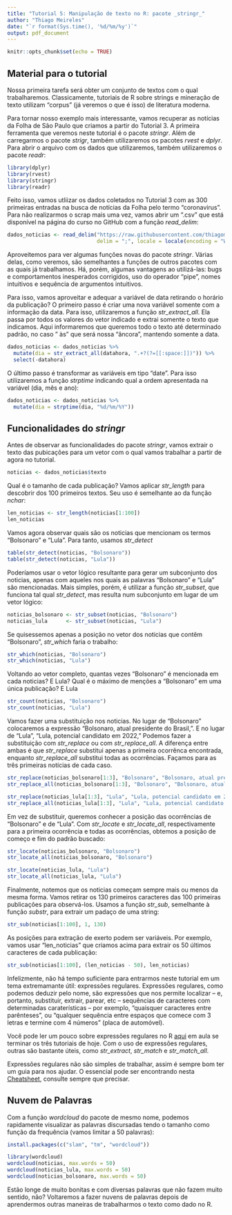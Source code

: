 ```yaml
---
title: "Tutorial 5: Manipulação de texto no R: pacote _stringr_"
author: "Thiago Meireles"
date: "`r format(Sys.time(), '%d/%m/%y')`"
output: pdf_document
---
```


```r
knitr::opts_chunk$set(echo = TRUE)
```

## Material para o tutorial

Nossa primeira tarefa será obter um conjunto de textos com o qual trabalharemos. Classicamente, tutoriais de R sobre strings e mineração de texto utilizam "corpus" (já veremos o que é isso) de literatura moderna.

Para tornar nosso exemplo mais interessante, vamos recuperar as notícias da Folha de São Paulo que criamos a partir do Tutorial 3. A primeira ferramenta que veremos neste tutorial é o pacote *stringr*. Além de carregarmos o pacote *strigr*, também utilizaremos os pacotes *rvest* e *dplyr*. Para abrir o arquivo com os dados que utilizaremos, também utilizaremos o pacote *readr*:

```r
library(dplyr)
library(rvest)
library(stringr)
library(readr)
```

Feito isso, vamos utliizar os dados coletados no Tutorial 3 com as 300 primeiras entradas na busca de notícias da Folha pelo termo "coronavirus". Para não realizarmos o scrap mais uma vez, vamos abrir um ".csv" que está disponível na página do curso no GitHub com a função *read_delim*:

```r
dados_noticias <- read_delim("https://raw.githubusercontent.com/thiagomeireles/cebraplab_captura_2022/main/dados/dados_noticias.csv", 
                             delim = ";", locale = locale(encoding = "WINDOWS-1252"))
```

Aproveitemos para ver algumas funções novas do pacote *stringr*. Várias delas, como veremos, são semelhantes a funções de outros pacotes com as quais já trabalhamos. Há, porém, algumas vantagens ao utilizá-las: bugs e comportamentos inesperados corrigidos, uso do operador "pipe", nomes intuitivos e sequência de argumentos intuitivos.

Para isso, vamos aproveitar e adequar a variável de data retirando o horário da publicação? O primeiro passo é criar uma nova variável somente com a informação da data. Para isso, utilizaremos a função *str_extract_all*. Ela passa por todos os valores do vetor indicado e extrai somente o texto que indicamos. Aqui informaremos que queremos todo o texto até determinado padrão, no caso " às" que será nossa "âncora", mantendo somente a data.

```r
dados_noticias <- dados_noticias %>% 
  mutate(dia = str_extract_all(datahora, ".+?(?=[[:space:]])")) %>% 
  select(-datahora)
```

O último passo é transformar as variáveis em tipo "date". Para isso utilizaremos a função *strptime* indicando qual a ordem apresentada na variável (dia, mês e ano):

```r
dados_noticias <- dados_noticias %>% 
  mutate(dia = strptime(dia, "%d/%m/%Y"))
```

## Funcionalidades do *stringr*

Antes de observar as funcionalidades do pacote *stringr*, vamos extrair o texto das pubicações para um vetor com o qual vamos trabalhar a partir de agora no tutorial.

```r
noticias <- dados_noticias$texto
```

Qual é o tamanho de cada publicação? Vamos aplicar *str_length* para descobrir dos 100 primeiros textos. Seu uso é semelhante ao da função *nchar*:

```r
len_noticias <- str_length(noticias[1:100])
len_noticias
```

Vamos agora observar quais são os noticias que mencionam os termos "Bolsonaro" e "Lula". Para tanto, usamos *str_detect*

```r
table(str_detect(noticias, "Bolsonaro"))
table(str_detect(noticias, "Lula"))
```

Poderíamos usar o vetor lógico resultante para gerar um subconjunto dos noticias, apenas com aqueles nos quais as palavras "Bolsonaro" e "Lula" são mencionadas. Mais simples, porém, é utilizar a função *str_subset*, que funciona tal qual *str_detect*, mas resulta num subconjunto em lugar de um vetor lógico:

```r
noticias_bolsonaro <- str_subset(noticias, "Bolsonaro")
noticias_lula      <- str_subset(noticias, "Lula")
```

Se quisessemos apenas a posição no vetor dos noticias que contêm "Bolsonaro", *str_which* faria o trabalho:

```r
str_which(noticias, "Bolsonaro")
str_which(noticias, "Lula")
```

Voltando ao vetor completo, quantas vezes "Bolsonaro" é mencionada em cada noticias? E Lula? Qual é o máximo de menções a "Bolsonaro" em uma única publicação? E Lula

```r
str_count(noticias, "Bolsonaro")
str_count(noticias, "Lula")
```

Vamos fazer uma substituição nos noticias. No lugar de "Bolsonaro" colocaremos a expressão "Bolsonaro, atual presidente do Brasil,". E no lugar de "Lula", "Lula, potencial candidato em 2022," Podemos fazer a substituição com *str_replace* ou com *str_replace_all*. A diferença entre ambas é que *str_replace* substitui apenas a primeira ocorrênca encontrada, enquanto *str_replace_all* substitui todas as ocorrências. Façamos para as três primeiras notícias de cada caso.

```r
str_replace(noticias_bolsonaro[1:3], "Bolsonaro", "Bolsonaro, atual presidente do Brasil,")
str_replace_all(noticias_bolsonaro[1:3], "Bolsonaro", "Bolsonaro, atual presidente do Brasil,")

str_replace(noticias_lula[1:3], "Lula", "Lula, potencial candidato em 2022,")
str_replace_all(noticias_lula[1:3], "Lula", "Lula, potencial candidato em 2022,")
```

Em vez de substituir, queremos conhecer a posição das ocorrências de "Bolsonaro" e de "Lula". Com *str_locate* e *str_locate_all*, respectivamente para a primeira ocorrência e todas as ocorrências, obtemos a posição de começo e fim do padrão buscado:

```r
str_locate(noticias_bolsonaro, "Bolsonaro")
str_locate_all(noticias_bolsonaro, "Bolsonaro")

str_locate(noticias_lula, "Lula")
str_locate_all(noticias_lula, "Lula")
```

Finalmente, notemos que os noticias começam sempre mais ou menos da mesma forma. Vamos retirar os 130 primeiros caracteres das 100 primeiras publicações para observá-los. Usamos a função *str_sub*, semelhante à função *substr*, para extrair um padaço de uma string:

```r
str_sub(noticias[1:100], 1, 130)
```

As posições para extração de exerto podem ser variáveis. Por exemplo, vamos usar "len_noticias" que criamos acima para extrair os 50 últimos caracteres de cada publicação:

```r
str_sub(noticias[1:100], (len_noticias - 50), len_noticias)
```

Infelizmente, não há tempo suficiente para entrarmos neste tutorial em um tema extremamante útil: expressões regulares. Expressões regulares, como podemos deduzir pelo nome, são expressões que nos permite localizar -- e, portanto, substituir, extrair, parear, etc -- sequências de caracteres com determinadas caraterísticas -- por exemplo, "quaisquer caracteres entre parênteses", ou "qualquer sequência entre espaços que comece com 3 letras e termine com 4 números" (placa de automóvel).

Você pode ler um pouco sobre expressões regulares no R [aqui](https://rstudio-pubs-static.s3.amazonaws.com/74603_76cd14d5983f47408fdf0b323550b846.html) em aula se terminar os três tutoriais de hoje. Com o uso de expressões regulares, outras são bastante úteis, como *str_extract*, *str_match* e *str_match_all*.

Expressões regulares não são simples de trabalhar, assim é sempre bom ter um guia para nos ajudar. O essencial pode ser encontrando nesta [Cheatsheet](https://github.com/rstudio/cheatsheets/raw/master/strings.pdf), consulte sempre que precisar.

## Nuvem de Palavras

Com a função *wordcloud* do pacote de mesmo nome, podemos rapidamente visualizar as palavras discursadas tendo o tamanho como função da frequência (vamos limitar a 50 palavras):

```r
install.packages(c("slam", "tm", "wordcloud"))
```

```r
library(wordcloud)
wordcloud(noticias, max.words = 50)
wordcloud(noticias_lula, max.words = 50)
wordcloud(noticias_bolsonaro, max.words = 50)
```

Estão longe de muito bonitas e com diversas palavras que não fazem muito sentido, não? Voltaremos a fazer nuvens de palavras depois de aprendermos outras maneiras de trabalharmos o texto como dado no R.
